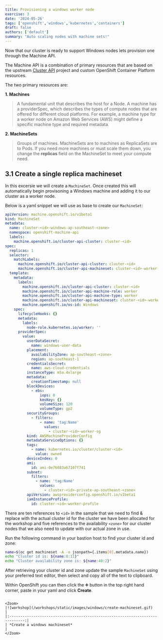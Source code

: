 ```yaml
---
title: Provisioning a windows worker node
exercise: 3
date: '2024-05-26'
tags: ['openshift','windows','kubernetes','containers']
draft: false
authors: ['default']
summary: "Auto scaling nodes with machine sets!"
---
```



Now that our cluster is ready to support Windows nodes lets provision one through the Machine API.

The Machine API is a combination of primary resources that are based on the upstream [Cluster API](https://github.com/kubernetes-sigs/cluster-api) project and custom OpenShift Container Platform resources.

The two primary resources are:

**1. Machines**

> A fundamental unit that describes the host for a Node. A machine has a providerSpec, which describes the types of compute nodes that are offered for different cloud platforms. For example, a machine type for a worker node on Amazon Web Services (AWS) might define a specific machine type and required metadata.

**2. MachineSets**

> Groups of machines. MachineSets are to machines as ReplicaSets are to Pods. If you need more machines or must scale them down, you change the **replicas** field on the MachineSet to meet your compute need.


## 3.1 Create a single replica machineset

In this excersie we will create a `MachineSet`. Once created this will automatically begin provisoning a Windows machine and adding it to our cluster as a worker node.

Below is a yaml snippet we will use as base to create our `MachineSet`:

```yaml
apiVersion: machine.openshift.io/v1beta1
kind: MachineSet
metadata:
  name: cluster-<id>-windows-ap-southeast-<zone>
  namespace: openshift-machine-api
  labels:
    machine.openshift.io/cluster-api-cluster: cluster-<id>
spec:
  replicas: 1
  selector:
    matchLabels:
      machine.openshift.io/cluster-api-cluster: cluster-<id>
      machine.openshift.io/cluster-api-machineset: cluster-<id>-worker-ap-southeast-<zone>
  template:
    metadata:
      labels:
        machine.openshift.io/cluster-api-cluster: cluster-<id>
        machine.openshift.io/cluster-api-machine-role: worker
        machine.openshift.io/cluster-api-machine-type: worker
        machine.openshift.io/cluster-api-machineset: cluster-<id>-worker-ap-southeast-<zone>
        machine.openshift.io/os-id: Windows
    spec:
      lifecycleHooks: {}
      metadata:
        labels:
          node-role.kubernetes.io/worker: ''
      providerSpec:
        value:
          userDataSecret:
            name: windows-user-data
          placement:
            availabilityZone: ap-southeast-<zone>
            region: ap-southeast-1
          credentialsSecret:
            name: aws-cloud-credentials
          instanceType: m5a.4xlarge
          metadata:
            creationTimestamp: null
          blockDevices:
            - ebs:
                iops: 0
                kmsKey: {}
                volumeSize: 120
                volumeType: gp2
          securityGroups:
            - filters:
                - name: 'tag:Name'
                  values:
                    - cluster-<id>-worker-sg
          kind: AWSMachineProviderConfig
          metadataServiceOptions: {}
          tags:
            - name: kubernetes.io/cluster/cluster-<id>
              value: owned
          deviceIndex: 0
          ami:
            id: ami-0e76083a67107f741
          subnet:
            filters:
              - name: 'tag:Name'
                values:
                  - cluster-<id>-private-ap-southeast-<zone>
          apiVersion: awsproviderconfig.openshift.io/v1beta1
          iamInstanceProfile:
            id: cluster-<id>-worker-profile
```

There are ten references to `<id>` in the sample that we need to find & replace with the actual cluster id for the cluster we have been allocated for the workshop and five references to the availability `<zone>` for our cluster nodes that we also need to update with our actual zone in use.

Run the following command in your bastion host to find your cluster id and zone:

```bash
name=$(oc get machineset -A -o jsonpath={.items[0].metadata.name})
echo "Cluster id is: ${name:8:11}"
echo "Cluster availability zone is: ${name:40:2}"
```

After retrieving your cluster id and zone update the sample `MachineSet` using your preferred text editor, then select and copy all of the text to clipboard.

Within OpenShift you can then click the ➕ button in the top right hand corner, paste in your yaml and click **Create**. 


```

<Zoom>
|![workshop](/workshops/static/images/windows/create-machineset.gif)            | 
|:-----------------------------------------------------------------------------:|
| *Create a windows machineset*                                                 |
</Zoom>
